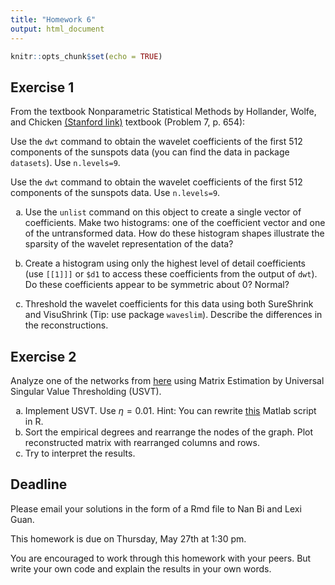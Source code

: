 ```yaml
---
title: "Homework 6"
output: html_document
---
```


```r
knitr::opts_chunk$set(echo = TRUE)
```

## Exercise 1

From the textbook Nonparametric Statistical Methods by Hollander, Wolfe, and Chicken [(Stanford link)](http://site.ebrary.com/lib/stanford/reader.action?docID=10799793) textbook (Problem 7, p. 654):  

Use the ``dwt`` command to obtain the wavelet coefficients of the first 512 components of the sunspots data (you can find the data in package ``datasets``). Use ``n.levels=9``.

Use the ``dwt`` command to obtain the wavelet coefficients of the first 512 components of the sunspots data. Use ``n.levels=9``. 

(a) Use the ``unlist`` command on this object to create a single vector of coefficients. Make two histograms: one of the coefficient vector and one of the untransformed data. How do these histogram shapes illustrate the sparsity of the wavelet representation of the data? 

(b) Create a histogram using only the highest level of detail coefficients (use ``[[1]]]`` or ``$d1`` to access these coefficients from the output of ``dwt``). Do these coefficients appear to be symmetric about 0? Normal? 

(c) Threshold the wavelet coefficients for this data using both SureShrink and VisuShrink (Tip: use package ``waveslim``). Describe the differences in the reconstructions.

## Exercise 2

Analyze one of the networks from [here](https://snap.stanford.edu/data/) using Matrix Estimation by Universal Singular
Value Thresholding (USVT).

(a) Implement USVT. Use $\eta = 0.01$. Hint: You can rewrite [this](https://github.com/airoldilab/SAS/blob/master/usvt.m) Matlab script in R.
(b) Sort the empirical degrees and rearrange the nodes of the graph. Plot reconstructed matrix with rearranged columns and rows.
(c) Try to interpret the results.

## Deadline

Please email your solutions in the form of a Rmd file to Nan Bi and Lexi Guan.

This homework is due on Thursday, May 27th at 1:30 pm.

You are encouraged to work through this homework with your peers. But write your own code and explain the results in your own words.
